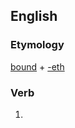 ==English==

===Etymology===
[[bound]] + [[-eth]]

===Verb===
{{infl|en|verb form}}

# {{archaic third-person singular of|bound}}